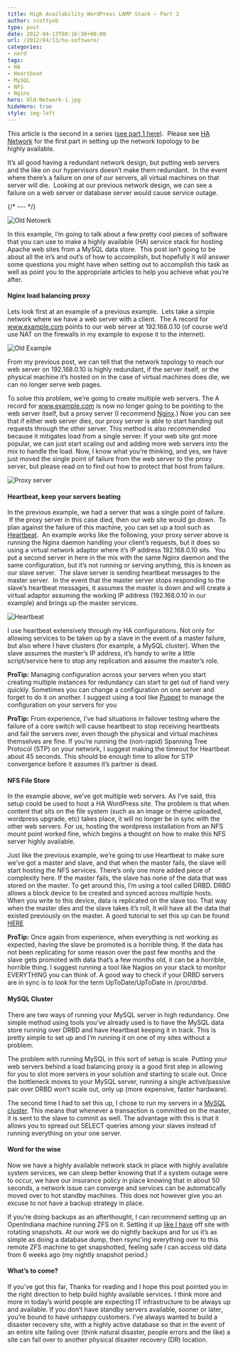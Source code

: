```yaml
---
title: High Availability WordPress LAMP Stack – Part 2
author: scottyob
type: post
date: 2012-04-13T08:16:30+00:00
url: /2012/04/13/ha-software/
categories:
- nerd
tags:
- HA
- Heartbeat
- MySQL
- NFS
- Nginx
hero: Old-Network-1.jpg
hideHero: true
style: img-left
---
```



This article is the second in a series ([see part 1 here](http://www.scottyob.com/2012/04/13/ha-network/)).  Please see [HA Network](http://www.scottyob.com/2012/04/13/ha-network/) for the first part in setting up the network topology to be highly available.

It’s all good having a redundant network design, but putting web servers and the like on our hypervisors doesn’t make them redundant.  In the event where there’s a failure on one of our servers, all virtual machines on that server will die.  Looking at our previous network design, we can see a failure on a web server or database server would cause service outage.

{/* --- */}

<img src={oldNetwork.src} alt="Old Netowrk" />

In this example, I’m going to talk about a few pretty cool pieces of software that you can use to make a highly available (HA) service stack for hosting Apache web sites from a MySQL data store.  This post isn’t going to be about all the in’s and out’s of how to accomplish, but hopefully it will answer some questions you might have when setting out to accomplish this task as well as point you to the appropriate articles to help you achieve what you’re after.

#### Nginx load balancing proxy

Lets look first at an example of a previous example.  Lets take a simple network where we have a web server with a client.  The A record for www.example.com points to our web server at 192.168.0.10 (of course we’d use NAT on the firewalls in my example to expose it to the internet).

<img src={skitched3.src} alt="Old Example" />

From my previous post, we can tell that the network topology to reach our web server on 192.168.0.10 is highly redundant, if the server itself, or the physical machine it’s hosted on in the case of virtual machines does die, we can no longer serve web pages.

To solve this problem, we’re going to create multiple web servers. The A record for www.example.com is now no longer going to be pointing to the web server itself, but a proxy server (I recommend [Nginx](http://wiki.nginx.org/Configuration).) Now you can see that if either web server dies, our proxy server is able to start handing out requests through the other server. This method is also recommended because it mitigates load from a single server. If your web site got more popular, we can just start scaling out and adding more web servers into the mix to handle the load. Now, I know what you’re thinking, and yes, we have just moved the single point of failure from the web server to the proxy server, but please read on to find out how to protect that host from failure.

<img src={proxyServer.src} alt="Proxy server" />

#### Heartbeat, keep your servers beating

In the previous example, we had a server that was a single point of failure.  If the proxy server in this case died, then our web site would go down.  To plan against the failure of this machine, you can set up a tool such as [Heartbeat](http://www.howtoforge.com/high_availability_heartbeat_centos).  An example works like the following, your proxy server above is running the Nginx daemon handling your client’s requests, but it does so using a virtual network adaptor where it’s IP address 192.168.0.10 sits.  You put a second server in here in the mix with the same Nginx daemon and the same configuration, but it’s not running or serving anything, this is known as our slave server.  The slave server is sending heartbeat messages to the master server.  In the event that the master server stops responding to the slave’s heartbeat messages, it assumes the master is down and will create a virtual adaptor assuming the working IP address (192.168.0.10 in our example) and brings up the master services.

<img src={heartbeat.src} alt="Heartbeat" />

I use heartbeat extensively through my HA configurations. Not only for allowing services to be taken up by a slave in the event of a master failure, but also where I have clusters (for example, a MySQL cluster). When the slave assumes the master’s IP address, it’s handy to write a little script/service here to stop any replication and assume the master’s role.

**ProTip:** Managing configuration across your servers when you start creating multiple instances for redundancy can start to get out of hand very quickly. Sometimes you can change a configuration on one server and forget to do it on another. I suggest using a tool like [Puppet](http://en.wikipedia.org/wiki/Puppet_(software)) to manage the configuration on your servers for you

**ProTip:** From experience, I’ve had situations in failover testing where the failure of a core switch will cause heartbeat to stop receiving heartbeats and fail the servers over, even though the physical and virtual machines themselves are fine. If you’re running the (non-rapid) Spanning Tree Protocol (STP) on your network, I suggest making the timeout for Heartbeat about 45 seconds. This should be enough time to allow for STP convergence before it assumes it’s partner is dead.

#### NFS File Store

In the example above, we’ve got multiple web servers. As I’ve said, this setup could be used to host a HA WordPress site. The problem is that when content that sits on the file system (such as an image or theme uploaded, wordpress upgrade, etc) takes place, it will no longer be in sync with the other web servers. For us, hosting the wordpress installation from an NFS mount point worked fine, which begins a thought on how to make this NFS server highly available.

Just like the previous example, we’re going to use Heartbeat to make sure we’ve got a master and slave, and that when the master fails, the slave will start hosting the NFS services. There’s only one more added piece of complexity here. If the master fails, the slave has none of the data that was stored on the master. To get around this, I’m using a tool called DRBD. DRBD allows a block device to be created and synced across multiple hosts. When you write to this device, data is replicated on the slave too. That way when the master dies and the slave takes it’s roll, it will have all the data that existed previously on the master. A good tutorial to set this up can be found [HERE](http://www.howtoforge.com/high_availability_nfs_drbd_heartbeat)

**ProTip:** Once again from experience, when everything is not working as expected, having the slave be promoted is a horrible thing. If the data has not been replicating for some reason over the past few months and the slave gets promoted with data that’s a few months old, it can be a horrible, horrible thing. I suggest running a tool like Nagios on your stack to monitor EVERYTHING you can think of. A good way to check if your DRBD servers are in sync is to look for the term UpToDate/UpToDate in /proc/drbd.

#### MySQL Cluster

There are two ways of running your MySQL server in high redundancy. One simple method using tools you’ve already used is to have the MySQL data store running over DRBD and have Heartbeat keeping it in track. This is pretty simple to set up and I’m running it on one of my sites without a problem.

The problem with running MySQL in this sort of setup is scale. Putting your web servers behind a load balancing proxy is a good first step in allowing for you to slot more servers in your solution and starting to scale out. Once the bottleneck moves to your MySQL server, running a single active/passive pair over DRBD won’t scale out, only up (more expensive, faster hardware).

The second time I had to set this up, I chose to run my servers in a [MySQL cluster](http://dev.mysql.com/doc/refman/5.1/en/replication.html). This means that whenever a transaction is committed on the master, it is sent to the slave to commit as well. The advantage with this is that it allows you to spread out SELECT queries among your slaves instead of running everything on your one server.

#### Word for the wise

Now we have a highly available network stack in place with highly available system services, we can sleep better knowing that if a system outage were to occur, we have our insurance policy in place knowing that in about 50 seconds, a network issue can converge and services can be automatically moved over to hot standby machines. This does not however give you an excuse to not have a backup strategy in place.

If you’re doing backups as an afterthought, I can recommend setting up an OpenIndiana machine running ZFS on it. Setting it up [like I have](http://www.scottyob.com/category/nerd/fileserver-nerd/) off site with rotating snapshots. At our work we do nightly backups and for us it’s as simple as doing a database dump, then rsync’ing everything over to this remote ZFS machine to get snapshotted, feeling safe I can access old data from 6 weeks ago (my nightly snapshot period.)

#### What’s to come?

If you’ve got this far, Thanks for reading and I hope this post pointed you in the right direction to help build highly available services. I think more and more in today’s world people are expecting IT infrastructure to be always up and available. If you don’t have standby servers available, sooner or later, you’re bound to have unhappy customers. I’ve always wanted to build a disaster recovery site, with a highly active database so that in the event of an entire site failing over (think natural disaster, people errors and the like) a site can fail over to another physical disaster recovery (DR) location.
